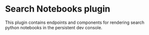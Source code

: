 # Search Notebooks plugin

This plugin contains endpoints and components for rendering search python notebooks in the persistent dev console.
